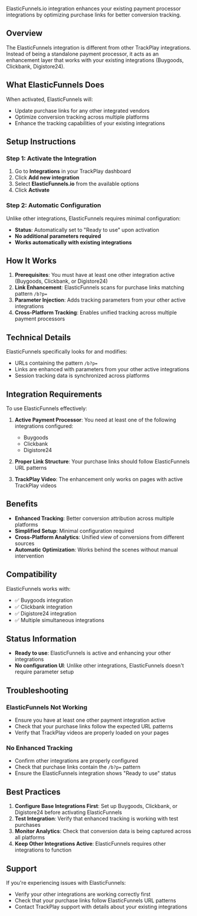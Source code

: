 ElasticFunnels.io integration enhances your existing payment processor integrations by optimizing purchase links for better conversion tracking.

## Overview

The ElasticFunnels integration is different from other TrackPlay integrations. Instead of being a standalone payment processor, it acts as an enhancement layer that works with your existing integrations (Buygoods, Clickbank, Digistore24).

## What ElasticFunnels Does

When activated, ElasticFunnels will:
- Update purchase links for any other integrated vendors
- Optimize conversion tracking across multiple platforms
- Enhance the tracking capabilities of your existing integrations

## Setup Instructions

### Step 1: Activate the Integration

1. Go to **Integrations** in your TrackPlay dashboard
2. Click **Add new integration**
3. Select **ElasticFunnels.io** from the available options
4. Click **Activate**

### Step 2: Automatic Configuration

Unlike other integrations, ElasticFunnels requires minimal configuration:
- **Status**: Automatically set to "Ready to use" upon activation
- **No additional parameters required**
- **Works automatically with existing integrations**

## How It Works

1. **Prerequisites**: You must have at least one other integration active (Buygoods, Clickbank, or Digistore24)
2. **Link Enhancement**: ElasticFunnels scans for purchase links matching pattern `/b?p=`
3. **Parameter Injection**: Adds tracking parameters from your other active integrations
4. **Cross-Platform Tracking**: Enables unified tracking across multiple payment processors

## Technical Details

ElasticFunnels specifically looks for and modifies:
- URLs containing the pattern `/b?p=`
- Links are enhanced with parameters from your other active integrations
- Session tracking data is synchronized across platforms

## Integration Requirements

To use ElasticFunnels effectively:

1. **Active Payment Processor**: You need at least one of the following integrations configured:
   - Buygoods
   - Clickbank
   - Digistore24

2. **Proper Link Structure**: Your purchase links should follow ElasticFunnels URL patterns

3. **TrackPlay Video**: The enhancement only works on pages with active TrackPlay videos

## Benefits

- **Enhanced Tracking**: Better conversion attribution across multiple platforms
- **Simplified Setup**: Minimal configuration required
- **Cross-Platform Analytics**: Unified view of conversions from different sources
- **Automatic Optimization**: Works behind the scenes without manual intervention

## Compatibility

ElasticFunnels works with:
- ✅ Buygoods integration
- ✅ Clickbank integration  
- ✅ Digistore24 integration
- ✅ Multiple simultaneous integrations

## Status Information

- **Ready to use**: ElasticFunnels is active and enhancing your other integrations
- **No configuration UI**: Unlike other integrations, ElasticFunnels doesn't require parameter setup

## Troubleshooting

### ElasticFunnels Not Working
- Ensure you have at least one other payment integration active
- Check that your purchase links follow the expected URL patterns
- Verify that TrackPlay videos are properly loaded on your pages

### No Enhanced Tracking
- Confirm other integrations are properly configured
- Check that purchase links contain the `/b?p=` pattern
- Ensure the ElasticFunnels integration shows "Ready to use" status

## Best Practices

1. **Configure Base Integrations First**: Set up Buygoods, Clickbank, or Digistore24 before activating ElasticFunnels
2. **Test Integration**: Verify that enhanced tracking is working with test purchases
3. **Monitor Analytics**: Check that conversion data is being captured across all platforms
4. **Keep Other Integrations Active**: ElasticFunnels requires other integrations to function

## Support

If you're experiencing issues with ElasticFunnels:
- Verify your other integrations are working correctly first
- Check that your purchase links follow ElasticFunnels URL patterns
- Contact TrackPlay support with details about your existing integrations